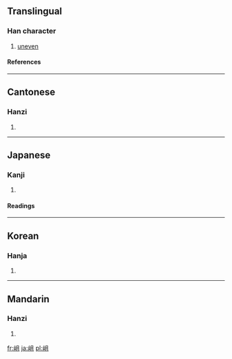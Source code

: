 ==Translingual==
===Han character===
{{Han char|rn=46|rad=山|as=05|sn=8|four=2771<sub>0</sub>|canj=山月一 (UBM)}}
# [[uneven]]
====References====
{{Han ref|kx=0309.180|dkj=07984|dj=0609.120|hdz=10766.120|uh=5CA8|ud=23720|bh=CC60|bd=52320}}
----
==Cantonese==
===Hanzi===
{{yue-hanzi|jyut=|y=jo2}}
# {{defn|Cantonese}}
----
==Japanese==
===Kanji===
{{ja-kanji|grade=|rs=山05}}
# {{defn|Japanese}} 
====Readings====
{{ja-readings|on=[[そ]] (so), [[しょ]] (sho)|kun=[[いしゃま]] (ishama), [[そば]] (soba)}}
----
==Korean==
===Hanja===
{{ko-hanja|hangeul=저|rv=jeo|mr=chŏ}}
# {{defn|Korean}}
----
==Mandarin==
===Hanzi===
{{cmn-hanzi|pin=[[jū]] ([[ju1]])|wg=chü<sup>1</sup>}}
# {{defn|Mandarin}}

[[fr:岨]]
[[ja:岨]]
[[pl:岨]]